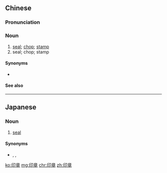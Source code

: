 ==Chinese==
{{zh-forms}}
{{wikipedia|lang=zh}}

===Pronunciation===
{{zh-pron
|m=yìnzhāng
|c=jan3 zoeng1
|h=pfs=yin-chông
|mn=qz,tw,xm:ìn-chiong/zz:ìn-chiang
|cat=n
}}

===Noun===
{{zh-noun|mw=方}}

# [[seal]]; [[chop]]; [[stamp]] {{qualifier|a device for stamping designs}}
# seal; chop; stamp {{qualifier|an indentation or imprint made by stamping}}

====Synonyms====
* {{zh-l|圖章}}

====See also====
{{CJKV||いんしょう|인장|ấn chương}}

----

==Japanese==
{{ja-kanjitab|いん|しょう|yomi=on}}

===Noun===
{{ja-noun|いんしょう}}

# [[seal]]

====Synonyms====
* {{ja-r|印|しるし}}, {{ja-r|判|はん}}, {{ja-r|判子|はんこ}}

[[ko:印章]]
[[mg:印章]]
[[chr:印章]]
[[zh:印章]]